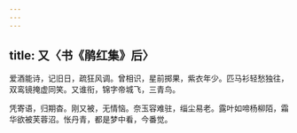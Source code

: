 ```yaml
---
---
---
```

title: 又〈书《鹃红集》后〉
---



爱酒能诗，记旧日，疏狂风调。曾相识，星前掷果，紫衣年少。匹马衫轻愁独往，双鸾镜掩虚同笑。又谁衔，锦字帝城飞，三青鸟。

凭寄语，归期杳。刚又被，无情恼。奈玉容难驻，缁尘易老。露叶如啼杨柳陌，霜华欲被芙蓉沼。怅丹青，都是梦中看，今番觉。